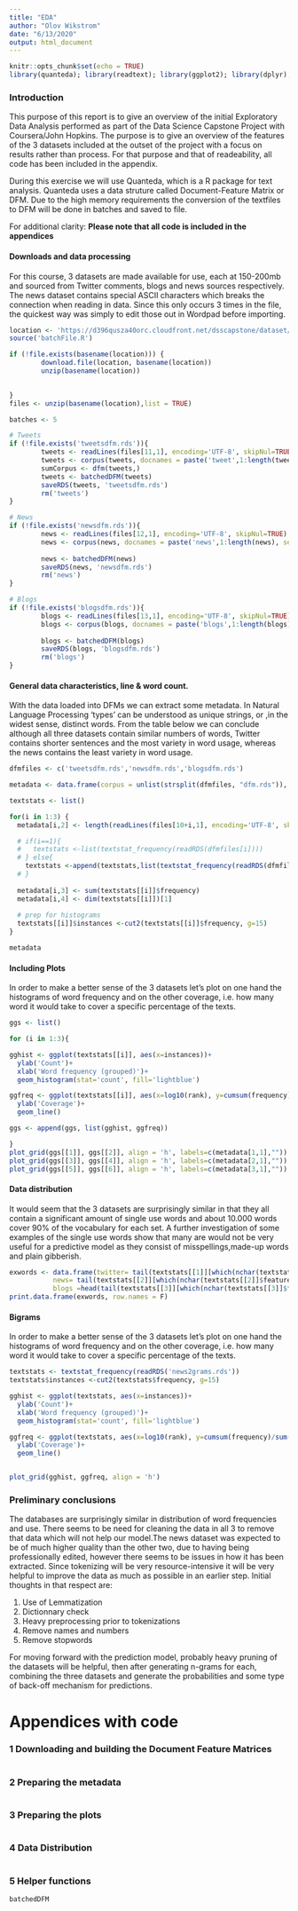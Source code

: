 ```yaml
---
title: "EDA"
author: "Olov Wikstrom"
date: "6/13/2020"
output: html_document
---
```


```r
knitr::opts_chunk$set(echo = TRUE)
library(quanteda); library(readtext); library(ggplot2); library(dplyr);library(Hmisc);library(cowplot)
```
### Introduction
This purpose of this report is to give an overview of the initial Exploratory Data Analysis performed as part of the Data Science Capstone Project with Coursera/John Hopkins. The purpose is to give an overview of the features of the 3 datasets included at the outset of the project with a focus on results rather than process. For that purpose and that of readeability, all code has been included in the appendix.

During this exercise we will use Quanteda, which is a R package for text analysis. Quanteda uses a data struture called Document-Feature Matrix or DFM. Due to the high memory requirements the conversion of the textfiles to DFM will be done in batches and saved to file.


For additional clarity: 
**Please note that all code is included in the appendices**

#### Downloads and data processing
For this course, 3 datasets are made available for use, each at 150-200mb and sourced from Twitter comments, blogs and news sources respectively. The news dataset contains special ASCII characters which breaks the connection when reading in data. Since this only occurs 3 times in the file, the quickest way was simply to edit those out in Wordpad before importing. 

```r
location <- 'https://d396qusza40orc.cloudfront.net/dsscapstone/dataset/Coursera-SwiftKey.zip'
source('batchFile.R')

if (!file.exists(basename(location))) {
        download.file(location, basename(location))
        unzip(basename(location))

        
}       
files <- unzip(basename(location),list = TRUE)

batches <- 5

# Tweets
if (!file.exists('tweetsdfm.rds')){
        tweets <- readLines(files[11,1], encoding='UTF-8', skipNul=TRUE)
        tweets <- corpus(tweets, docnames = paste('tweet',1:length(tweets), sep = ""), docvars = data.frame(src = 'twitter'))
        sumCorpus <- dfm(tweets,)
        tweets <- batchedDFM(tweets)
        saveRDS(tweets, 'tweetsdfm.rds')
        rm('tweets')
}

# News 
if (!file.exists('newsdfm.rds')){
        news <- readLines(files[12,1], encoding='UTF-8', skipNul=TRUE)
        news <- corpus(news, docnames = paste('news',1:length(news), sep = ""), docvars = data.frame(src = 'news'))
        
        news <- batchedDFM(news)
        saveRDS(news, 'newsdfm.rds')
        rm('news')
}

# Blogs 
if (!file.exists('blogsdfm.rds')){
        blogs <- readLines(files[13,1], encoding='UTF-8', skipNul=TRUE)
        blogs <- corpus(blogs, docnames = paste('blogs',1:length(blogs), sep = ""), docvars = data.frame(src = 'blogs'))
        
        blogs <- batchedDFM(blogs)
        saveRDS(blogs, 'blogsdfm.rds')
        rm('blogs')
}
```

#### General data characteristics, line & word count.
With the data loaded into DFMs we can extract some metadata. In Natural Language Processing 'types' can be understood as unique strings, or ,in the widest sense, distinct words. From the table below we can conclude although all three datasets contain similar numbers of words, Twitter contains shorter sentences and the most variety in word usage, whereas the news contains the least variety in word usage. 


```r
dfmfiles <- c('tweetsdfm.rds','newsdfm.rds','blogsdfm.rds')

metadata <- data.frame(corpus = unlist(strsplit(dfmfiles, "dfm.rds")), lines = 0, words=0, types =0)

textstats <- list()

for(i in 1:3) {
  metadata[i,2] <- length(readLines(files[10+i,1], encoding='UTF-8', skipNul=TRUE))

  # if(i==1){
  #   textstats <-list(textstat_frequency(readRDS(dfmfiles[i])))    
  # } else{
    textstats <-append(textstats,list(textstat_frequency(readRDS(dfmfiles[i]))))
  # }
  
  metadata[i,3] <- sum(textstats[[i]]$frequency)
  metadata[i,4] <- dim(textstats[[i]])[1]
  
  # prep for histograms
  textstats[[i]]$instances <-cut2(textstats[[i]]$frequency, g=15)
}

metadata
```

#### Including Plots
In order to make a better sense of the 3 datasets let's plot on one hand the histograms of word frequency and on the other coverage, i.e. how many word it would take to cover a specific percentage of the texts. 

```r
ggs <- list()

for (i in 1:3){

gghist <- ggplot(textstats[[i]], aes(x=instances))+
  ylab('Count')+ 
  xlab('Word frequency (grouped)')+
  geom_histogram(stat='count', fill='lightblue')

ggfreq <- ggplot(textstats[[i]], aes(x=log10(rank), y=cumsum(frequency)/sum(frequency)))+
  ylab('Coverage')+ 
  geom_line()

ggs <- append(ggs, list(gghist, ggfreq))

}
plot_grid(ggs[[1]], ggs[[2]], align = 'h', labels=c(metadata[1,1],""))
plot_grid(ggs[[3]], ggs[[4]], align = 'h', labels=c(metadata[2,1],""))
plot_grid(ggs[[5]], ggs[[6]], align = 'h', labels=c(metadata[3,1],""))
```
  
#### Data distribution
It would seem that the 3 datasets are surprisingly similar in that they all contain a significant amount of single use words and about 10.000 words cover 90% of the vocabulary for each set. A further investigation of some examples of the single use words show that many are would not be very useful for a predictive model as they consist of misspellings,made-up words and plain gibberish.

```r
exwords <- data.frame(twitter= tail(textstats[[1]][which(nchar(textstats[[1]]$feature)<20),]$feature,50),
           news= tail(textstats[[2]][which(nchar(textstats[[2]]$feature)<20),]$feature,50),
           blogs =head(tail(textstats[[3]][which(nchar(textstats[[3]]$feature)<20),]$feature,100),50))
print.data.frame(exwords, row.names = F)
```

#### Bigrams
In order to make a better sense of the 3 datasets let's plot on one hand the histograms of word frequency and on the other coverage, i.e. how many word it would take to cover a specific percentage of the texts. 

```r
textstats <- textstat_frequency(readRDS('news2grams.rds'))
textstats$instances <-cut2(textstats$frequency, g=15)

gghist <- ggplot(textstats, aes(x=instances))+
  ylab('Count')+ 
  xlab('Word frequency (grouped)')+
  geom_histogram(stat='count', fill='lightblue')

ggfreq <- ggplot(textstats, aes(x=log10(rank), y=cumsum(frequency)/sum(frequency)))+
  ylab('Coverage')+ 
  geom_line()


plot_grid(gghist, ggfreq, align = 'h')

```
  

### Preliminary conclusions
The databases are surprisingly similar in distribution of word frequencies and use. There seems to be need for cleaning the data in all 3 to remove that data which will not help our model.The news dataset was expected to be of much higher quality than the other two, due to having being professionally edited, however there seems to be issues in how it has been extracted. 
Since tokenizing will be very resource-intensive it will be very helpful to improve the data as much as possible in an earlier step.
Initial thoughts in that respect are: 
  
1. Use of Lemmatization  
2. Dictionnary check  
3. Heavy preprocessing prior to tokenizations 
4. Remove names and numbers 
5. Remove stopwords

For moving forward with the prediction model, probably heavy pruning of the datasets will be helpful, then after generating n-grams for each, combining the three datasets and generate the probabilities and some type of back-off mechanism for predictions.


  
# Appendices with code

### 1 Downloading and building the Document Feature Matrices
```r
```

### 2 Preparing the metadata
```r
```

### 3 Preparing the plots
```r
```

### 4 Data Distribution 
```r
```

### 5 Helper functions 
```r

batchedDFM

```